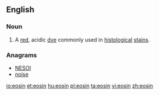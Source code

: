==English==
{{wikipedia}}
===Noun===
{{en-noun|s|-}}

# A [[red]], acidic [[dye]] commonly used in [[histological]] [[stain]]s.

===Anagrams===
* [[NESOI#English|NESOI]]
* [[noise#English|noise]]

[[io:eosin]]
[[et:eosin]]
[[hu:eosin]]
[[pl:eosin]]
[[ta:eosin]]
[[vi:eosin]]
[[zh:eosin]]